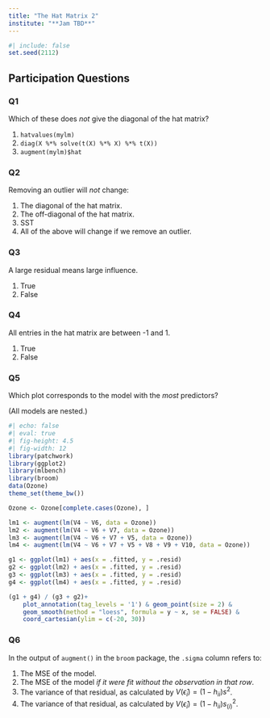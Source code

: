 ```yaml
---
title: "The Hat Matrix 2"
institute: "**Jam TBD**"
---
```


```r
#| include: false
set.seed(2112)
```

::: {.content-visible unless-profile="book"}


## Participation Questions

### Q1

Which of these does *not* give the diagonal of the hat matrix?

1. `hatvalues(mylm)`
2. `diag(X %*% solve(t(X) %*% X) %*% t(X))`
3. `augment(mylm)$hat`

### Q2

Removing an outlier will *not* change:

1. The diagonal of the hat matrix.
2. The off-diagonal of the hat matrix.
3. SST
4. All of the above will change if we remove an outlier.

### Q3

A large residual means large influence.

1. True
2. False

### Q4

All entries in the hat matrix are between -1 and 1.

1. True
2. False

### Q5

Which plot corresponds to the model with the *most* predictors?

(All models are nested.)

```r
#| echo: false
#| eval: true
#| fig-height: 4.5
#| fig-width: 12
library(patchwork)
library(ggplot2)
library(mlbench)
library(broom)
data(Ozone)
theme_set(theme_bw())

Ozone <- Ozone[complete.cases(Ozone), ]

lm1 <- augment(lm(V4 ~ V6, data = Ozone))
lm2 <- augment(lm(V4 ~ V6 + V7, data = Ozone))
lm3 <- augment(lm(V4 ~ V6 + V7 + V5, data = Ozone))
lm4 <- augment(lm(V4 ~ V6 + V7 + V5 + V8 + V9 + V10, data = Ozone))

g1 <- ggplot(lm1) + aes(x = .fitted, y = .resid)
g2 <- ggplot(lm2) + aes(x = .fitted, y = .resid)
g3 <- ggplot(lm3) + aes(x = .fitted, y = .resid)
g4 <- ggplot(lm4) + aes(x = .fitted, y = .resid)

(g1 + g4) / (g3 + g2)+
    plot_annotation(tag_levels = '1') & geom_point(size = 2) &
    geom_smooth(method = "loess", formula = y ~ x, se = FALSE) &
    coord_cartesian(ylim = c(-20, 30)) 

```

### Q6

In the output of `augment()` in the `broom` package, the `.sigma` column refers to:

1. The MSE of the model.
2. The MSE of the model *if it were fit without the observation in that row*.
3. The variance of that residual, as calculated by $V(\hat\epsilon_i) = (1-h_{ii})s^2$.
4. The variance of that residual, as calculated by $V(\hat\epsilon_i) = (1-h_{ii})s_{(i)}^2$.
:::
